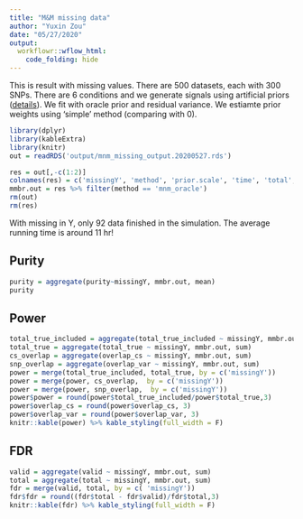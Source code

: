 ```yaml
---
title: "M&M missing data"
author: "Yuxin Zou"
date: "05/27/2020"
output:
  workflowr::wflow_html:
    code_folding: hide
---
```


This is result with missing values. There are 500 datasets, each with 300 SNPs. There are 6 conditions and we generate signals using artificial priors ([details](https://gaow.github.io/mvarbvs/analysis/20200402_create_prior_mixture.html#With-6-conditions)). We fit with oracle prior and residual variance. We estiamte prior weights using 'simple' method (comparing with 0).

```r
library(dplyr)
library(kableExtra)
library(knitr)
out = readRDS('output/mnm_missing_output.20200527.rds')
```

```r
res = out[,-c(1:2)]
colnames(res) = c('missingY', 'method', 'prior.scale', 'time', 'total', 'valid', 'size', 'purity', 'top_hit', 'total_true', 'total_true_included', 'overlap_var', 'overlap_cs', 'false_positive_cross_cond', 'false_negative_cross_cond', 'true_positive_cross_cond', 'converged', 'filename')
mmbr.out = res %>% filter(method == 'mnm_oracle')
rm(out)
rm(res)
```

With missing in Y, only 92 data finished in the simulation. The average running time is around 11 hr!

## Purity

```r
purity = aggregate(purity~missingY, mmbr.out, mean)
purity
```

## Power

```r
total_true_included = aggregate(total_true_included ~ missingY, mmbr.out, sum)
total_true = aggregate(total_true ~ missingY, mmbr.out, sum)
cs_overlap = aggregate(overlap_cs ~ missingY, mmbr.out, sum)
snp_overlap = aggregate(overlap_var ~ missingY, mmbr.out, sum)
power = merge(total_true_included, total_true, by = c('missingY'))
power = merge(power, cs_overlap,  by = c('missingY'))
power = merge(power, snp_overlap,  by = c('missingY'))
power$power = round(power$total_true_included/power$total_true,3)
power$overlap_cs = round(power$overlap_cs, 3)
power$overlap_var = round(power$overlap_var, 3)
knitr::kable(power) %>% kable_styling(full_width = F)
```

## FDR

```r
valid = aggregate(valid ~ missingY, mmbr.out, sum)
total = aggregate(total ~ missingY, mmbr.out, sum)
fdr = merge(valid, total, by = c( 'missingY'))
fdr$fdr = round((fdr$total - fdr$valid)/fdr$total,3)
knitr::kable(fdr) %>% kable_styling(full_width = F)
```

